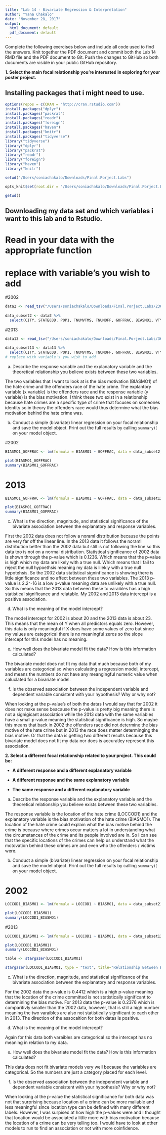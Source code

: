 ```yaml
---
title: "Lab 14 - Bivariate Regression & Interpretation"
author: "Yana Chakalo"
date: "November 28, 2017"
output:
  html_document: default
  pdf_document: default
---
```


Complete the following exercises below and include all code used to find the answers. Knit together the PDF document and commit both the Lab 14 RMD file and the PDF document to Git. Push the changes to GitHub so both documents are visible in your public GitHub repository.

**1. Select the main focal relationship you're interested in exploring for your poster project.**


## Installing packages that i might need to use.
```r
options(repos = c(CRAN = "http://cran.rstudio.com"))
install.packages("dplyr")
install.packages("packrat")
install.packages("readr")
install.packages("foreign")
install.packages("haven")
install.packages("knitr")
install.packages("tidyverse")
library("tidyverse")
library("dplyr")
library("packrat")
library("readr")
library("foreign")
library("haven")
library("knitr")
```

```r
setwd("/Users/soniachakalo/Downloads/Final.Porject.Labs")

opts_knit$set(root.dir = "/Users/soniachakalo/Downloads/Final.Porject.Labs")

getwd()
```

## Downloading my data set and which variables i want to this lab and to Rstudio.
# Read in your data with the appropriate function
# replace with variable's you wish to add
#2002
```r
data2 <- read_tsv("/Users/soniachakalo/Downloads/Final.Porject.Labs/23625_0002_Data.tsv")
  
data_subset2 <- data2 %>%
  select(CITY, STATECOD, POP1, TNUMVTMS, TNUMOFF, GOFFRAC, BIASMO1, VTYP_I1, LOCCOD1, VTYP_I1, LOCCOD1) 
```

#2013
```r
data13 <- read_tsv("/Users/soniachakalo/Downloads/Final.Porject.Labs/36118-0002-Data.tsv")
  
data_subset13 <- data13 %>%
  select(CITY, STATECOD, POP1, TNUMVTMS, TNUMOFF, GOFFRAC, BIASMO1, VTYP_I1, LOCCOD1, VTYP_I1, LOCCOD1) 
# replace with variable's you wish to add
```


  a. Describe the response variable and the explanatory variable and the theoretical relationship you believe exists between these two variables. 
  
The two variables that I want to look at is the bias motivation (BIASMO1) of the hate crime and the offenders race of the hate crime. The explantory variable (x variable) is the offenders race and the response variable (y variable) is the bias motivation. I think these two exist in a relationship because hate crimes are a specific type of crime that focuses on someones identity so in theory the offenders race would thus determine what the bias motivation behind the hate crime was.  
  

  
b. Conduct a simple (bivariate) linear regression on your focal relationship and save the model object. Print out the full results by calling `summary()` on your model object. 

#2002 

```r
BIASMO1_GOFFRAC <- lm(formula = BIASMO1 ~ GOFFRAC, data = data_subset2)

plot(BIASMO1_GOFFRAC)
summary(BIASMO1_GOFFRAC)
```
  
# 2013

```r
BIASMO1_GOFFRAC <- lm(formula = BIASMO1 ~ GOFFRAC, data = data_subset13)

plot(BIASMO1_GOFFRAC)
summary(BIASMO1_GOFFRAC)

```
  
c. What is the direction, magnitude, and statistical significance of the bivariate association between the explanatory and response variables. 

First the 2002 data does not follow a noraml distribution because the points are very far off the linear line. In the 2013 data it follows the noraml distribution better than the 2002 data but still is not following the line so this data too is not on a normal distribution. Statistical significance of 2002 data is shown through the p-value which is 0.1236. Which means that the p-value is high which my data are likely with a true null. Which means that I fail to reject the null hypoethsis meaning my data is lilekly with a true null hypotehsis. So the 2002 data statistical signinficance is showing there is little significance and no affect between these two variables. The 2013 p-value is 2.2^-16 is a low p-value meaning data are unlikely with a true null. So this means that the 2013 data between these to varaibles has a high statistical significance and relatable. My 2002 and 2013 data intercept is a positive association.    


d. What is the meaning of the model intercept?

The model intercept for 2002 is about 20 and the 2013 data is about 23. This means that the mean of Y when all predictors equals zero. However, this data is only meaningful if X does have some values of zero but since my values are categorical there is no meaningful zeros so the slope intercept for this model has no meaning.
  
  
e. How well does the bivariate model fit the data? How is this information calculated?
  
The bivariate model does not fit my data that much because both of my variables are categorical so when calculating a regression model, intercept, and means the numbers do not have any meangingful numeric value when caluclated for a bivariate model. 
  
f. Is the observed association between the independent variable and dependent variable consistent with your hypothesis? Why or why not?
  
When looking at the p-value's of both the datas I would say that for 2002 it does not make sense beacause the p-value is pretty big meaning there is not a signigicant association while the 2013 data with the same variables have a small p-value meaning the statistical significance is high. So maybe this means that back in 2002 the offenders race did not determine the bias motive of the hate crime but in 2013 the race does matter determinging the bias motive. Or that the data is getting two different results because this bivariate model does not fit my data nor does is accuratley represent this association.
  
**2. Select a different focal relationship related to your project. This could be:**

* **A different response and a different explanatory variable**

* **A different response and the same explanatory variable**

* **The same response and a different explanatory variable**

a. Describe the response variable and the explanatory variable and the theoretical relationship you believe exists between these two variables. 

The response variable is the location of the hate crime (LOCCOD1) and the explanatory variable is the bias motivation of the hate crime (BIASMO1). 
The location of the hate crime could explain what the bias motive behind the crime is because where crimes occur matters a lot in understanding what the circumstances of the crime and its people involved are in. So i can see that the specific locations of the crimes can help us understand what the motovation behind these crimes are and even who the offenders / victims were. 


  
b. Conduct a simple (bivariate) linear regression on your focal relationship and save the model object. Print out the full results by calling `summary()` on your model object. 
  
# 2002

```r
LOCCOD1_BIASMO1 <- lm(formula = LOCCOD1 ~ BIASMO1, data = data_subset2)

plot(LOCCOD1_BIASMO1)
summary(LOCCOD1_BIASMO1)

```
  

#2013

```r
LOCCOD1_BIASMO1 <- lm(formula = LOCCOD1 ~ BIASMO1, data = data_subset13)

plot(LOCCOD1_BIASMO1)
summary(LOCCOD1_BIASMO1)

table <- stargazer(LOCCOD1_BIASMO1)

stargazer(LOCCOD1_BIASMO1, type = "text", title="Relationship Between Bias Motive and Location", digits=3, out="table1.txt")
```

c. What is the direction, magnitude, and statistical significance of the bivariate association between the explanatory and response variables. 

For the 2002 data the p-value is 0.4412 which is a high p-value meaning that the location of the crime committed is not statistically significant to determining the bias motive. For 2013 data the p-value is 0.2376 which is comparitivly smaller than the 2002 data, however, that is still a high number meaning the two varaibles are also not statistically significant to each other in 2013. The direction of the assocaition for both datas is positive. 
  

d. What is the meaning of the model intercept?
  
Again for this data both varaibles are categorical so the intercept has no meaning in relation to my data.

e. How well does the bivariate model fit the data? How is this information calculated?
  
This data does not fit bivariate models very well because the variables are categorical. So the numbers are just a category placed for each level.
  
  
f. Is the observed association between the independent variable and dependent variable consistent with your hypothesis? Why or why not?

When looking at the p-value the statistical significance for both data was not that surprising because location of a crime can be more maliable and less meaningful since location type can be defined with many different labels. However, I was surpised at how high the p-values were and I thought that location would be associated a little more with bias motivation because the location of a crime can be very telling too. I would have to look at other models to run to find an association or not with more coinfidence.
